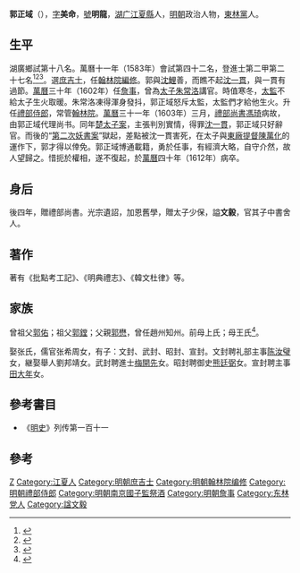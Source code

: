 {{明清人物信息框
| 姓名 = 郭正域
| 原名 =
| 圖片名稱= 
| 圖片大小 =
| 圖片說明 = 
| 最高職務 = 禮部侍郎兼翰林院侍讀學士
| 國家 = 大明 
| 爵位 =
| 籍貫 = 江夏縣
| 族裔 = 
| 旗籍 = 
| 字號 = 字美命，號明龍
| 諡號 = 文毅
| 出生日期 = 嘉靖三十三年（1554年）
| 出生地點 = 江夏縣
| 逝世日期 = 萬曆四十年（1612年）
| 逝世地點 =
| 墓葬 =
| 配偶 = 
| 親屬 = 
| 出身 =
* 萬曆十一年癸未科進士
| 經歷 =
| 著作 =  
}}
'''郭正域'''（{{bd|1554年||1612年|catIdx=G郭}}），[[表字|字]]'''美命'''，[[號|號]]'''明龍'''，[[湖广|湖广]][[江夏縣|江夏縣]]人，[[明朝|明朝]]政治人物，[[東林黨|東林黨]]人。

== 生平 ==
湖廣鄉試第十八名。萬曆十一年（1583年）會試第四十二名，登進士第二甲第二十七名<ref>{{Cite book|title=《皇明贡举考》卷五|last=（明）[[张朝瑞|张朝瑞]]|first=|publisher=《续修四库全书》史部第828册|year=|isbn=|location=|pages=}}</ref><ref>{{Cite book|title=贡举志五种 上|last=鲁小俊，江俊伟著|first=|publisher=武汉：武汉大学出版社|year=2009|isbn=978-7-307-07043-1|location=|pages=}}</ref><ref>{{Cite book|title=近代中国史料丛刊续辑 785-790 明清进士题名录索引 1-6|last=朱保炯，谢沛霖|first=|publisher=文海出版社|year=1981|isbn=|location=台湾}}</ref>。選[[庶吉士|庶吉士]]，任[[翰林院編修|翰林院編修]]。郭與[[沈鯉|沈鯉]]善，而瞧不起[[沈一貫|沈一貫]]，與一貫有過節。[[萬曆|萬曆]]三十年（1602年）任[[詹事|詹事]]，曾為[[太子|太子]][[朱常洛|朱常洛]]講官。時值寒冬，[[太監|太監]]不給太子生火取暖。朱常洛凍得渾身發抖，郭正域怒斥太監，太監們才給他生火。升任[[禮部侍郎|禮部侍郎]]，常管[[翰林院|翰林院]]。[[萬曆|萬曆]]三十一年（1603年）三月，[[禮部尚書|禮部尚書]][[馮琦|馮琦]]病故，由郭正域代理尚书。同年[[楚太子案|楚太子案]]，主張判別實情，得罪[[沈一貫|沈一貫]]，郭正域只好辭官。而後的“[[第二次妖書案|第二次妖書案]]”獄起，差點被沈一貫害死，在太子與[[東廠|東廠]][[提督|提督]][[陳萬化|陳萬化]]的運作下，郭才得以倖免。郭正域博通載籍，勇於任事，有經濟大略，自守介然，故人望歸之。惜扼於權相，遂不復起，於[[萬曆|萬曆]]四十年（1612年）病卒。

== 身后 ==
後四年，贈禮部尚書。光宗遺詔，加恩舊學，贈太子少保，謚'''文毅'''，官其子中書舍人。

==著作==
著有《批點考工記》、《明典禮志》、《韓文杜律》等。

==家族==
曾祖父[[郭佑|郭佑]]；祖父[[郭鏜|郭鏜]]；父親[[郭懋|郭懋]]，曾任趙州知州。前母上氏；母王氏<ref>{{Cite book|title=天一阁藏明代科举录选刊 登科录 点校本|last=龚延明主编|first=|publisher=宁波出版社|year=2016|isbn=978-7-5526-2320-8|location=宁波|pages=|quote=《天一閣藏明代科舉錄選刊.登科錄》之《萬曆十一年癸未科殿試登科錄》}}</ref>。

娶张氏，儒官张希周女，有子：文封、武封、昭封、宣封。文封聘礼部主事[[陈汝璧|陈汝璧]]女，継娶舉人劉邦靖女。武封聘進士[[梅開先|梅開先]]女。昭封聘御史[[熊廷弼|熊廷弼]]女。宣封聘主事[[田大年|田大年]]女。

==參考書目==
* 《[[明史|明史]]》列传第一百十一

==參考==
{{reflist}}

{{萬曆十一年癸未科殿試金榜}}

{{Authority control}}

{{DEFAULTSORT:Guo郭}}
[[Category:郭姓|Z]]
[[Category:江夏人|Category:江夏人]]
[[Category:明朝庶吉士|Category:明朝庶吉士]]
[[Category:明朝翰林院编修|Category:明朝翰林院编修]]
[[Category:明朝禮部侍郎|Category:明朝禮部侍郎]]
[[Category:明朝南京國子監祭酒|Category:明朝南京國子監祭酒]]
[[Category:明朝詹事|Category:明朝詹事]]
[[Category:东林党人|Category:东林党人]]
[[Category:諡文毅|Category:諡文毅]]